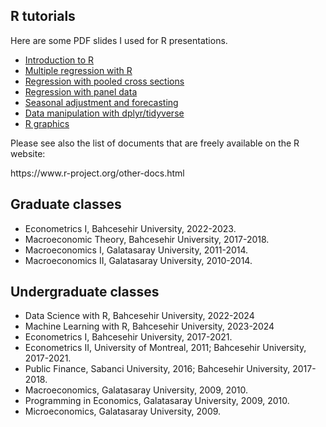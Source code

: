 

## R tutorials


Here are some PDF slides I used for R presentations.

- [Introduction to R ](R_tut/R_intro.pdf)
- [Multiple regression with R ](R_tut/R_ols.pdf)
- [Regression with pooled cross sections](R_tut/R_pooled.pdf)
- [Regression with panel data](R_tut/R_panel.pdf)
- [Seasonal adjustment and forecasting](R_tut/R_ts.pdf)
- [Data manipulation with dplyr/tidyverse](R_tut/R_reshape.pdf)
- [R graphics](R_tut/R_graphs.pdf)


Please see also the list of documents that are freely available on the R website:  

https://www.r-project.org/other-docs.html




## Graduate classes

- Econometrics I, Bahcesehir University, 2022-2023.
- Macroeconomic Theory, Bahcesehir University, 2017-2018.
- Macroeconomics I, Galatasaray University, 2011-2014.
- Macroeconomics II, Galatasaray University, 2010-2014.

## Undergraduate classes

- Data Science with R, Bahcesehir University, 2022-2024
- Machine Learning with R, Bahcesehir University, 2023-2024
- Econometrics I, Bahcesehir University, 2017-2021.
- Econometrics II, University of Montreal, 2011; Bahcesehir University, 2017-2021.
- Public Finance, Sabanci University, 2016; Bahcesehir University, 2017-2018.
- Macroeconomics, Galatasaray University, 2009, 2010.
- Programming in Economics, Galatasaray University, 2009, 2010.
- Microeconomics, Galatasaray University, 2009.

